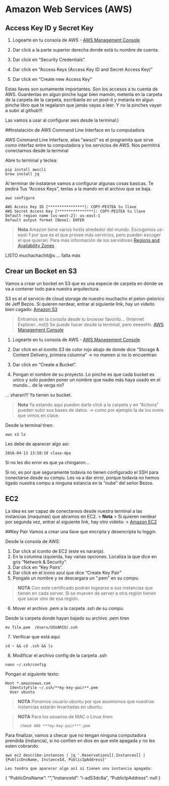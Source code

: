 # Amazon Web Services (AWS)


## Access Key ID y Secret Key 

1. Logearte en tu consola de AWS - [AWS Management Console](https://aws.amazon.com/console/)

2. Dar click a la parte superior derecha donde está tu nombre de cuenta.
3. Dar click en "Security Credentials".
4. Dar click en "Access Keys (Access Key ID and Secret Access Key)"
5. Dar click en "Create new Access Key"

Estas llaves son sumamente importantes.  Son los accesos a tu cuenta de AWS.
Guardenlas en algun pinche lugar bien mamón, metenla en la carpeta de la carpeta de la carpeta,
escribanla en un post-it y metanla en algun pinche libro que te regalaron que jamás vayas a leer.
Y no la pinches vayan a subir al github!!!

Las vamos a usar al configurar aws desde la terminal:)

##Instalación de AWS Command Line Interface en tu computadora

AWS Command Line Interface, alias "awscli"  es el programita que sirve como 
interfaz entre tu computadora y los servicios de AWS. Nos permitirá conectarnos desde la terminal


Abre tu terminal y teclea:
```
pip install awscli
brew install jq
```
Al terminar de instalarse vamos a configurar algunas cosas basicas. Te pedirá 
Tus "Access Keys", tenlas a la mando en el archivo que se baja. 

```
aws configure

AWS Access Key ID [****************]: COPY-PESTEA tu llave
AWS Secret Access Key [****************]: COPY-PESTEA tu llave
Default region name [us-west-2]: us-east-1 
Default output format [None]: ENTER
```
> **Nota** 
> Amazon tiene varios hosts alrededor del mundo. Escogemos us-east-1 por que es el que provee más servicios, pero pueden escoger el que quieran.
> Para más información de los servidores [Regions and Availability Zones](http://docs.aws.amazon.com/AWSEC2/latest/UserGuide/using-regions-availability-zones.html#concepts-regions-availability-zones)

LISTO muchachachit@s ... falta más

## Crear un Bocket en S3
Vamos a crear un bocket en S3 que es una especie de carpeta en dónde se va a contener todo para nuestra arquitectura.

S3 es el el servicio de cloud storage de nuestro muchacho el pelon-pelorico de Jeff Bezos.
Si quieren nerdear, entrar al siguiente link, hay un videito bien cagado:
[Amazon S3](https://aws.amazon.com/s3/)

> Entramos en la consola desde tu browser favorito... (Internet Explorer...not]) 
> Se puede hacer desde la terminal, pero eeeeehh.
> [AWS Management Console](https://aws.amazon.com/console/)

1. Logearte en tu consola de AWS - [AWS Management Console](https://aws.amazon.com/console/)

2. Dar click en el iconito S3 de color rojo abajo de donde dice "Storage & Content Delivery, primera columna" -> no mamen si no lo encuentran
3. Dar click en "Create a Bucket".
4. Pongan el nombre de su proyecto. 
  Lo pinche es que cada bucket es unico y solo pueden poner un nombre que nadie más haya usado en el mundo... de la verga no?

... sharan!!!
Ya tienen su bucket. 

> **Nota**
> Ya estando aquí pueden darle click a la carpeta y en "Actions" pueden subir sus bases de datos. 
> -> como por ejemplo la de los ovnis que vimos en clase.



Desde la terminal tiren:
```
aws s3 ls
```
Les debe de aparecer algo asi:

```
2016-04-13 13:58:19 clase-dpa
```

Si no les dio error es que ya chingaron... 

Si no, es por que seguramente todavia no tienen configurado el SSH para conectarse desde su compu.
Les va a dar error, porque todavía no hemos ligado nuestra compu a ninguna estancia en la "nube" del señor Bezos.

## EC2
La idea es ser capaz de conectarnos desde nuestra terminal a las instancias (maquinas) que abramos en EC2.
> **Nota**
> Si quieren nerdear por segunda vez, entrar al siguiente link, hay otro videito:
> [Amazon EC2](https://aws.amazon.com/ec2/)

##Key Pair
Vamos a crear una llave que encripta y desencripta tu loggin. 


Desde la consola de AWS: 

1. Dar click al iconito de EC2 (este es naranja).
2. En la columna izquierda, hay varias opciones. Localiza la que dice en gris "Network & Security".
3. Dar click en "Key Pairs".
4. Dar click en el ícono azul que dice "Create Key Pair"
5. Pongale un nombre y se descargara un ".pem" en su compu.

> **NOTA** Con este certificado podrán logearse a sus instancias que tienen en cada server. 
> Si se mueven de server a otra región tienen que sacar otro de esa región.

6. Mover el archivo .pem a la carpeta .ssh de su compu.

Desde la carpeta donde hayan bajado su archivo .pem tiren 
```
mv file.pem  /Users/USUARIO/.ssh
```

7. Verificar que está aquí.
```
cd ~ && cd .ssh && ls
```

8. Modificar el archivo config de la carpeta .ssh
```
nano ~/.ssh/config
```
Pongan el siguiente texto:
```
Host *.amazonaws.com
  IdentityFile ~/.ssh/**my-key-pair**.pem
  User ubuntu
```
> **NOTA**
> Ponemos usuario ubuntu por que asumismos que nuestras instancias estarán levantadas en ubuntu.


> **NOTA**
> Para los usuarios de MAC o Linux tiren:
> ```
>  chmod 400 ***my-key-pair***.pem
>  ```

Para finalizar, vamos a checar que no tengan ninguna computadora prendida (instancia), si no confien en dios en que este apagada y no les esten cobrando. 
```
aws ec2 describe-instances | jq '.Reservations[].Instances[] |  {PublicDnsName, InstanceId, PublicIpAddress}'

Les tendra que aparecer algo así si tienen una instancia apagada:
```
{
  "PublicDnsName": "",
  "InstanceId": "i-ad53dc6a",
  "PublicIpAddress": null
}
```




``` 